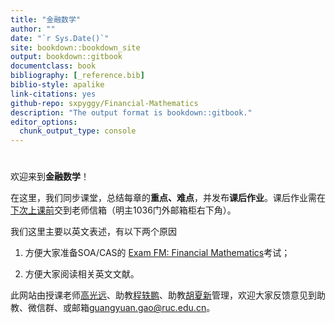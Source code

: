 ```yaml
--- 
title: "金融数学"
author: ""
date: "`r Sys.Date()`"
site: bookdown::bookdown_site
output: bookdown::gitbook
documentclass: book
bibliography: [_reference.bib]
biblio-style: apalike
link-citations: yes
github-repo: sxpyggy/Financial-Mathematics
description: "The output format is bookdown::gitbook."
editor_options: 
  chunk_output_type: console
---
```


# {-}

欢迎来到**金融数学**！

在这里，我们同步课堂，总结每章的**重点、难点**，并发布**课后作业**。课后作业需在<u>下次上课前</u>交到老师信箱（明主1036门外邮箱柜右下角）。

我们这里主要以英文表述，有以下两个原因

1. 方便大家准备SOA/CAS的 [Exam FM: Financial Mathematics](https://www.soa.org/education/exam-req/edu-exam-fm-detail/)考试；

2. 方便大家阅读相关英文文献。

此网站由授课老师<u>高光远</u>、助教<u>程轶鹏</u>、助教<u>胡夏新</u>管理，欢迎大家反馈意见到助教、微信群、或邮箱<guangyuan.gao@ruc.edu.cn>。


